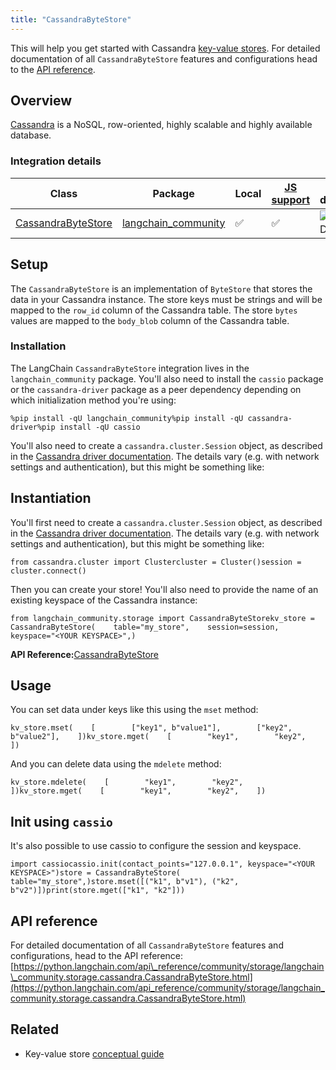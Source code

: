 ```yaml
---
title: "CassandraByteStore"
---
```


This will help you get started with Cassandra [key-value stores](/src/oss/concepts/key_value_stores). For detailed documentation of all `CassandraByteStore` features and configurations head to the [API reference](https://python.langchain.com/api_reference/community/storage/langchain_community.storage.cassandra.CassandraByteStore.html).

## Overview

[Cassandra](https://cassandra.apache.org/) is a NoSQL, row-oriented, highly scalable and highly available database.

### Integration details

| Class                                                                                                                                            | Package                                                                                 | Local | [JS support](https://js.langchain.com/oss/integrations/stores/cassandra_storage) | Package downloads                                                                           | Package latest                                                                           |
| ------------------------------------------------------------------------------------------------------------------------------------------------ | --------------------------------------------------------------------------------------- | ----- | --------------------------------------------------------------------------------- | ------------------------------------------------------------------------------------------- | ---------------------------------------------------------------------------------------- |
| [CassandraByteStore](https://python.langchain.com/api_reference/community/storage/langchain_community.storage.cassandra.CassandraByteStore.html) | [langchain\_community](https://python.langchain.com/api_reference/community/index.html) | ✅     | ✅                                                                                 | ![PyPI - Downloads](/images/oss/integrations/stores/cassandra/pypi/dm/langchain_community) | ![PyPI - Version](/images/oss/integrations/stores/cassandra/pypi/v/langchain_community) |

## Setup

The `CassandraByteStore` is an implementation of `ByteStore` that stores the data in your Cassandra instance. The store keys must be strings and will be mapped to the `row_id` column of the Cassandra table. The store `bytes` values are mapped to the `body_blob` column of the Cassandra table.

### Installation

The LangChain `CassandraByteStore` integration lives in the `langchain_community` package. You'll also need to install the `cassio` package or the `cassandra-driver` package as a peer dependency depending on which initialization method you're using:

```
%pip install -qU langchain_community%pip install -qU cassandra-driver%pip install -qU cassio
```

You'll also need to create a `cassandra.cluster.Session` object, as described in the [Cassandra driver documentation](https://docs.datastax.com/en/developer/python-driver/latest/api/cassandra/cluster/#module-cassandra.cluster). The details vary (e.g. with network settings and authentication), but this might be something like:

## Instantiation

You'll first need to create a `cassandra.cluster.Session` object, as described in the [Cassandra driver documentation](https://docs.datastax.com/en/developer/python-driver/latest/api/cassandra/cluster/#module-cassandra.cluster). The details vary (e.g. with network settings and authentication), but this might be something like:

```
from cassandra.cluster import Clustercluster = Cluster()session = cluster.connect()
```

Then you can create your store! You'll also need to provide the name of an existing keyspace of the Cassandra instance:

```
from langchain_community.storage import CassandraByteStorekv_store = CassandraByteStore(    table="my_store",    session=session,    keyspace="<YOUR KEYSPACE>",)
```

**API Reference:**[CassandraByteStore](https://python.langchain.com/api_reference/community/storage/langchain_community.storage.cassandra.CassandraByteStore.html)

## Usage

You can set data under keys like this using the `mset` method:

```
kv_store.mset(    [        ["key1", b"value1"],        ["key2", b"value2"],    ])kv_store.mget(    [        "key1",        "key2",    ])
```

And you can delete data using the `mdelete` method:

```
kv_store.mdelete(    [        "key1",        "key2",    ])kv_store.mget(    [        "key1",        "key2",    ])
```

## Init using `cassio`

It's also possible to use cassio to configure the session and keyspace.

```
import cassiocassio.init(contact_points="127.0.0.1", keyspace="<YOUR KEYSPACE>")store = CassandraByteStore(    table="my_store",)store.mset([("k1", b"v1"), ("k2", b"v2")])print(store.mget(["k1", "k2"]))
```

## API reference

For detailed documentation of all `CassandraByteStore` features and configurations, head to the API reference: [https://python.langchain.com/api\_reference/community/storage/langchain\_community.storage.cassandra.CassandraByteStore.html](https://python.langchain.com/api_reference/community/storage/langchain_community.storage.cassandra.CassandraByteStore.html)

## Related

* Key-value store [conceptual guide](/src/oss/concepts/key_value_stores)
